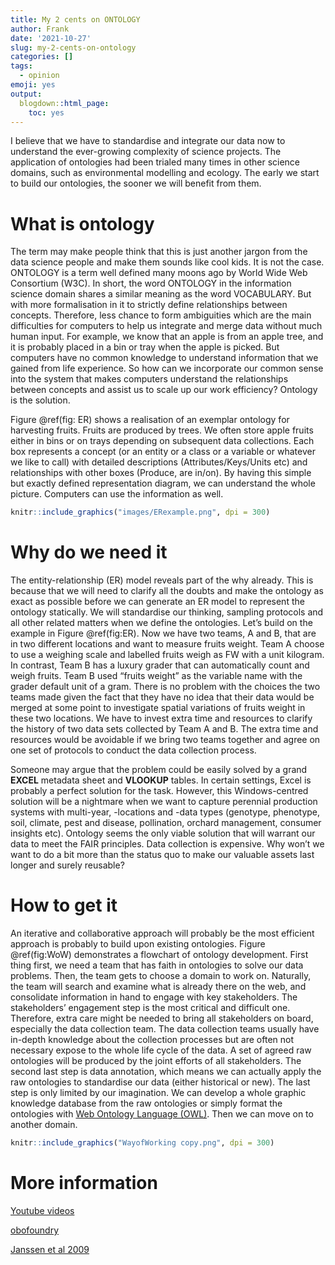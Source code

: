 ```yaml
---
title: My 2 cents on ONTOLOGY
author: Frank
date: '2021-10-27'
slug: my-2-cents-on-ontology
categories: []
tags:
  - opinion
emoji: yes
output:
  blogdown::html_page:
    toc: yes
---
```



I believe that we have to standardise and integrate our data now to understand
the ever-growing complexity of science projects. The application of ontologies
had been trialed many times in other science domains, such as environmental 
modelling and ecology. The early we start to build our ontologies, the sooner
we will benefit from them. 

# What is ontology

The term may make people think that this is just another jargon from the data
science people and make them sounds like cool kids. It is not the case. ONTOLOGY
is a term well defined many moons ago by World Wide Web Consortium (W3C). In
short, the word ONTOLOGY in the information science domain shares a similar
meaning as the word VOCABULARY. But with more formalisation in it to strictly
define relationships between concepts. Therefore, less chance to form
ambiguities which are the main difficulties for computers to help us integrate
and merge data without much human input. For example, we know that an apple is
from an apple tree, and it is probably placed in a bin or tray when the apple is
picked. But computers have no common knowledge to understand information that we
gained from life experience. So how can we incorporate our common sense into the
system that makes computers understand the relationships between concepts and
assist us to scale up our work efficiency? Ontology is the solution.

Figure \@ref(fig: ER) shows a realisation of an exemplar ontology for harvesting
fruits. Fruits are produced by trees. We often store apple fruits either in bins
or on trays depending on subsequent data collections. Each box represents a
concept (or an entity or a class or a variable or whatever we like to call) with
detailed descriptions (Attributes/Keys/Units etc) and relationships with other
boxes (Produce, are in/on). By having this simple but exactly defined
representation diagram, we can understand the whole picture. Computers can use
the information as well.

```r
knitr::include_graphics("images/ERexample.png", dpi = 300)
```

# Why do we need it 

The entity-relationship (ER) model reveals part of the why already. This is
because that we will need to clarify all the doubts and make the ontology as
exact as possible before we can generate an ER model to represent the ontology
statically. We will standardise our thinking, sampling protocols and all other
related matters when we define the ontologies. Let's build on the example in
Figure \@ref(fig:ER). Now we have two teams, A and B, that are in two different
locations and want to measure fruits weight. Team A choose to use a weighing
scale and labelled fruits weigh as FW with a unit kilogram. In contrast, Team B
has a luxury grader that can automatically count and weigh fruits. Team B used
"fruits weight" as the variable name with the grader default unit of a gram.
There is no problem with the choices the two teams made given the fact that they
have no idea that their data would be merged at some point to investigate
spatial variations of fruits weight in these two locations. We have to invest
extra time and resources to clarify the history of two data sets collected by
Team A and B. The extra time and resources would be avoidable if we bring two
teams together and agree on one set of protocols to conduct the data collection
process.

Someone may argue that the problem could be easily solved by a grand **EXCEL**
metadata sheet and **VLOOKUP** tables. In certain settings, Excel is probably a
perfect solution for the task. However, this Windows-centred solution will be a
nightmare when we want to capture perennial production systems with multi-year,
-locations and -data types (genotype, phenotype, soil, climate, pest and
disease, pollination, orchard management, consumer insights etc). Ontology seems
the only viable solution that will warrant our data to meet the FAIR principles.
Data collection is expensive. Why won't we want to do a bit more than the status
quo to make our valuable assets last longer and surely reusable?

# How to get it 

An iterative and collaborative approach will probably be the most efficient
approach is probably to build upon existing ontologies. Figure \@ref(fig:WoW)
demonstrates a flowchart of ontology development. First thing first, we need a
team that has faith in ontologies to solve our data problems. Then, the team
gets to choose a domain to work on. Naturally, the team will search and examine
what is already there on the web, and consolidate information in hand to engage
with key stakeholders. The stakeholders' engagement step is the most critical
and difficult one. Therefore, extra care might be needed to bring all
stakeholders on board, especially the data collection team. The data collection
teams usually have in-depth knowledge about the collection processes but are
often not necessary expose to the whole life cycle of the data. A set of agreed
raw ontologies will be produced by the joint efforts of all stakeholders. The
second last step is data annotation, which means we can actually apply the raw
ontologies to standardise our data (either historical or new). The last step is
only limited by our imagination. We can develop a whole graphic knowledge
database from the raw ontologies or simply format the ontologies with [Web
Ontology Language (OWL)](https://www.w3.org/TR/owl2-overview/). Then we can move
on to another domain.

```r
knitr::include_graphics("WayofWorking copy.png", dpi = 300)
```


# More information 

[Youtube videos](https://www.youtube.com/watch?v=Y8cnZFuI_k0)

[obofoundry](http://www.obofoundry.org/)

[Janssen et al 2009](https://www.sciencedirect.com/science/article/pii/S1364815209001054?via%3Dihub)

